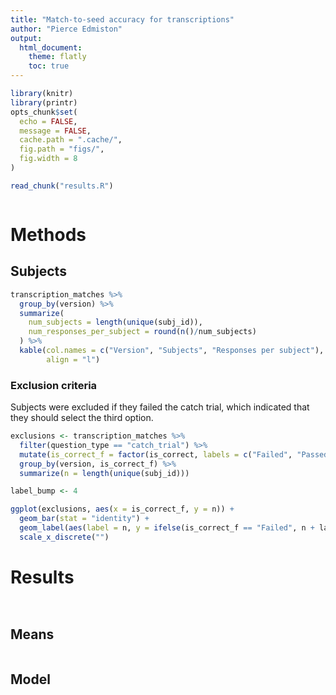 ```yaml
---
title: "Match-to-seed accuracy for transcriptions"
author: "Pierce Edmiston"
output:
  html_document:
    theme: flatly
    toc: true
---
```


```r
library(knitr)
library(printr)
opts_chunk$set(
  echo = FALSE,
  message = FALSE,
  cache.path = ".cache/",
  fig.path = "figs/",
  fig.width = 8
)

read_chunk("results.R")
```

```r
```

# Methods

## Subjects

```r
transcription_matches %>%
  group_by(version) %>%
  summarize(
    num_subjects = length(unique(subj_id)),
    num_responses_per_subject = round(n()/num_subjects)
  ) %>%
  kable(col.names = c("Version", "Subjects", "Responses per subject"),
        align = "l")
```

### Exclusion criteria

Subjects were excluded if they failed the catch trial, which indicated
that they should select the third option.

```r
exclusions <- transcription_matches %>%
  filter(question_type == "catch_trial") %>%
  mutate(is_correct_f = factor(is_correct, labels = c("Failed", "Passed"))) %>%
  group_by(version, is_correct_f) %>%
  summarize(n = length(unique(subj_id)))

label_bump <- 4

ggplot(exclusions, aes(x = is_correct_f, y = n)) +
  geom_bar(stat = "identity") +
  geom_label(aes(label = n, y = ifelse(is_correct_f == "Failed", n + label_bump, n - label_bump))) +
  scale_x_discrete("")
```

# Results

```r
```

```r
```

## Means

```r
```

## Model

```r
```

```r
```